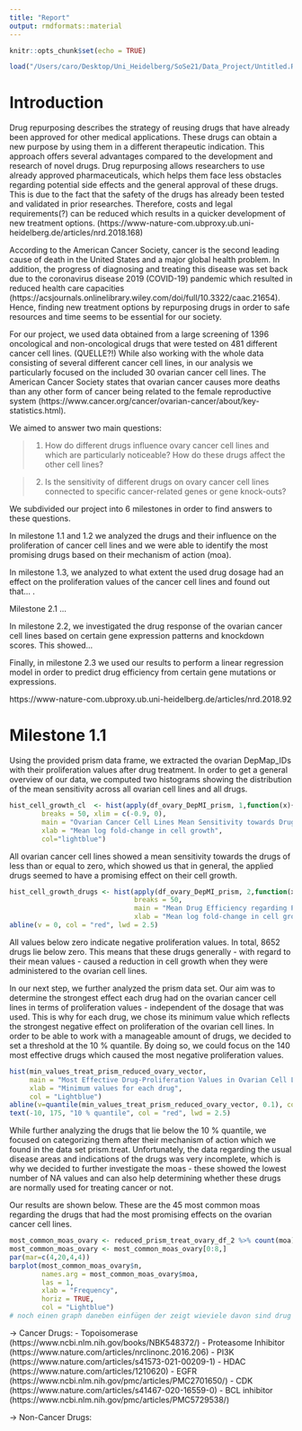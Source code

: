 ```yaml
---
title: "Report"
output: rmdformats::material
---
```


```r
knitr::opts_chunk$set(echo = TRUE)
```


```r
load("/Users/caro/Desktop/Uni_Heidelberg/SoSe21/Data_Project/Untitled.RData")
```


# Introduction

Drug repurposing describes the strategy of reusing drugs that have already been approved for other medical applications. These drugs can obtain a new purpose by using them in a different therapeutic indication. This approach offers several advantages compared to the development and research of novel drugs. 
Drug repurposing allows researchers to use already approved pharmaceuticals, which helps them face less obstacles regarding potential side effects and the general approval of these drugs. This is due to the fact that the safety of the drugs has already been tested and validated in prior researches. Therefore, costs and legal requirements(?) can be reduced which results in a quicker development of new treatment options. (https://www-nature-com.ubproxy.ub.uni-heidelberg.de/articles/nrd.2018.168)

According to the American Cancer Society, cancer is the second leading cause of death in the United States and a major global health problem. In addition, the progress of diagnosing and treating this disease was set back due to the coronavirus disease 2019 (COVID-19) pandemic which resulted in reduced health care capacities (https://acsjournals.onlinelibrary.wiley.com/doi/full/10.3322/caac.21654). Hence, finding new treatment options by repurposing drugs in order to safe resources and time seems to be essential for our society. 

For our project, we used data obtained from a large screening of 1396 oncological and non-oncological drugs that were tested on 481 different cancer cell lines. (QUELLE?!) While also working with the whole data consisting of several different cancer cell lines, in our analysis we particularly focused on the included 30 ovarian cancer cell lines. The American Cancer Society states that ovarian cancer causes more deaths than any other form of cancer being related to the female reproductive system (https://www.cancer.org/cancer/ovarian-cancer/about/key-statistics.html).

We aimed to answer two main questions: 

> 1. How do different drugs influence ovary cancer cell lines and which are particularly noticeable? How do these drugs affect the other cell lines?

> 2. Is the sensitivity of different drugs on ovary cancer cell lines connected to specific cancer-related genes or gene knock-outs? 

We subdivided our project into 6 milestones in order to find answers to these questions.

In milestone 1.1 and 1.2 we analyzed the drugs and their influence on the proliferation of cancer cell lines and we were able to identify the most promising drugs based on their mechanism of action (moa). 

In milestone 1.3, we analyzed to what extent the used drug dosage had an effect on the proliferation values of the cancer cell lines and found out that... .

Milestone 2.1 ...

In milestone 2.2, we investigated the drug response of the ovarian cancer cell lines based on certain gene expression patterns and knockdown scores. This showed...  

Finally, in milestone 2.3 we used our results to perform a linear regression model in order to predict drug efficiency from certain gene mutations or expressions. 



https://www-nature-com.ubproxy.ub.uni-heidelberg.de/articles/nrd.2018.92


# Milestone 1.1

Using the provided prism data frame, we extracted the ovarian DepMap_IDs with their proliferation values after drug treatment. 
In order to get a general overview of our data, we computed two histograms showing the distribution of the mean sensitivity across all ovarian cell lines and all drugs.


```r
hist_cell_growth_cl  <- hist(apply(df_ovary_DepMI_prism, 1,function(x){mean(x,na.rm=TRUE)}), 
        breaks = 50, xlim = c(-0.9, 0),  
        main = "Ovarian Cancer Cell Lines Mean Sensitivity towards Drugs", 
        xlab = "Mean log fold-change in cell growth", 
        col="lightblue")
```

All ovarian cancer cell lines showed a mean sensitivity towards the drugs of less than or equal to zero, which showed us that in general, the applied drugs seemed to have a promising effect on their cell growth. 


```r
hist_cell_growth_drugs <- hist(apply(df_ovary_DepMI_prism, 2,function(x){mean(x,na.rm=TRUE)}),
                               breaks = 50, 
                               main = "Mean Drug Efficiency regarding Proliferation in Ovarian Cell Lines", 
                               xlab = "Mean log fold-change in cell growth", col="lightblue")
abline(v = 0, col = "red", lwd = 2.5)
```

All values below zero indicate negative proliferation values. In total, 8652 drugs lie below zero. This means that these drugs generally - with regard to their mean values - caused a reduction in cell growth when they were administered to the ovarian cell lines. 

In our next step, we further analyzed the prism data set. Our aim was to determine the strongest effect each drug had on the ovarian cancer cell lines in terms of proliferation values - independent of the dosage that was used. This is why for each drug, we chose its minimum value which reflects the strongest negative effect on proliferation of the ovarian cell lines. 
In order to be able to work with a manageable amount of drugs, we decided to set a threshold at the 10 % quantile. By doing so, we could focus on the 140 most effective drugs which caused the most negative proliferation values.

```r
hist(min_values_treat_prism_reduced_ovary_vector, 
     main = "Most Effective Drug-Proliferation Values in Ovarian Cell Lines", 
     xlab = "Minimum values for each drug", 
     col = "Lightblue")
abline(v=quantile(min_values_treat_prism_reduced_ovary_vector, 0.1), col = "red", lwd=2.5)
text(-10, 175, "10 % quantile", col = "red", lwd = 2.5)
```

While further analyzing the drugs that lie below the 10 % quantile, we focused on categorizing them after their mechanism of action which we found in the data set prism.treat. Unfortunately, the data regarding the usual disease areas and indications of the drugs was very incomplete, which is why we decided to further investigate the moas - these showed the lowest number of NA values and can also help determining whether these drugs are normally used for treating cancer or not. 

Our results are shown below. These are the 45 most common moas regarding the drugs that had the most promising effects on the ovarian cancer cell lines. 

```r
most_common_moas_ovary <- reduced_prism_treat_ovary_df_2 %>% count(moa) %>% filter(n >= 3)
most_common_moas_ovary <- most_common_moas_ovary[0:8,]
par(mar=c(4,20,4,4))
barplot(most_common_moas_ovary$n, 
        names.arg = most_common_moas_ovary$moa, 
        las = 1, 
        xlab = "Frequency", 
        horiz = TRUE,
        col = "Lightblue")
# noch einen graph daneben einfügen der zeigt wieviele davon sind drug mechanism and not 
```
-> Cancer Drugs:
- Topoisomerase (https://www.ncbi.nlm.nih.gov/books/NBK548372/)
- Proteasome Inhibitor (https://www.nature.com/articles/nrclinonc.2016.206)
- PI3K (https://www.nature.com/articles/s41573-021-00209-1)
- HDAC (https://www.nature.com/articles/1210620)
- EGFR (https://www.ncbi.nlm.nih.gov/pmc/articles/PMC2701650/)
- CDK (https://www.nature.com/articles/s41467-020-16559-0)
- BCL inhibitor (https://www.ncbi.nlm.nih.gov/pmc/articles/PMC5729538/)



-> Non-Cancer Drugs:




```r

```


```r

```

```r

```


```r

```


```r

```


```r

```


